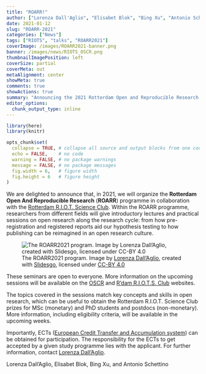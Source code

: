 ```yaml
---
title: "ROARR!"
author: ["Lorenza Dall'Aglio", "Elisabet Blok", "Bing Xu", "Antonio Schettino"]
date: 2021-01-12
slug: "ROARR-2021"
categories: ["News"]
tags: ["RIOTS", "talks", "ROARR2021"]
coverImage: /images/ROARR2021-banner.png
banner: /images/news/RIOTS_OSCR.png
thumbnailImagePosition: left
coverSize: partial
coverMeta: out
metaAlignment: center
showMeta: true
comments: true
showActions: true
summary: "Announcing the 2021 Rotterdam Open and Reproducible Research (ROARR) programme."
editor_options: 
  chunk_output_type: inline
---
```


```r

library(here)
library(knitr)

opts_chunk$set(
  collapse = TRUE, # collapse all source and output blocks from one code chunk into a single block
  echo = FALSE,    # no code
  warning = FALSE, # no package warnings
  message = FALSE, # no package messages
  fig.width = 6,   # figure width
  fig.height = 6   # figure height
)

```

We are delighted to announce that, in 2021, we will organize the **Rotterdam Open And Reproducible Research** (**ROARR**) programme in collaboration with the [Rotterdam R.I.O.T. Science Club](https://www.riotsciencenl.com/). Within the ROARR programme, researchers from different fields will give introductory lectures and practical sessions on open research along the research cycle: from how pre-registration and registered reports aid our hypothesis testing to how publishing can be reimagined in an open research culture.

![The ROARR2021 program. Image by [Lorenza Dall'Aglio](https://www.openscience-rotterdam.com/2020/02/dallaglio/), created with [Slidesgo](https://slidesgo.com/), licensed under [CC-BY 4.0](https://creativecommons.org/licenses/by/4.0/)](/images/ROARR2021-program.png)

These seminars are open to everyone. More information on the upcoming sessions will be available on the [OSCR](https://www.openscience-rotterdam.com/) and [R'dam R.I.O.T.S. Club](https://www.riotsciencenl.com/) websites.

The topics covered in the sessions match key concepts and skills in open research, which can be useful to obtain the Rotterdam R.I.O.T. Science Club prizes for MSc (monetary) and PhD students and postdocs (non-monetary). More information, including eligibility criteria, will be available in the upcoming weeks.

Importantly, ECTs ([European Credit Transfer and Accumulation system](https://en.wikipedia.org/wiki/European_Credit_Transfer_and_Accumulation_System)) can be obtained for participation. The responsibility for the ECTs to get accepted by a given study programme lies with the applicant. For further information, contact [Lorenza Dall’Aglio](mailto:l.dallaglio@erasmusmc.nl).

Lorenza Dall'Aglio, Elisabet Blok, Bing Xu, and Antonio Schettino


